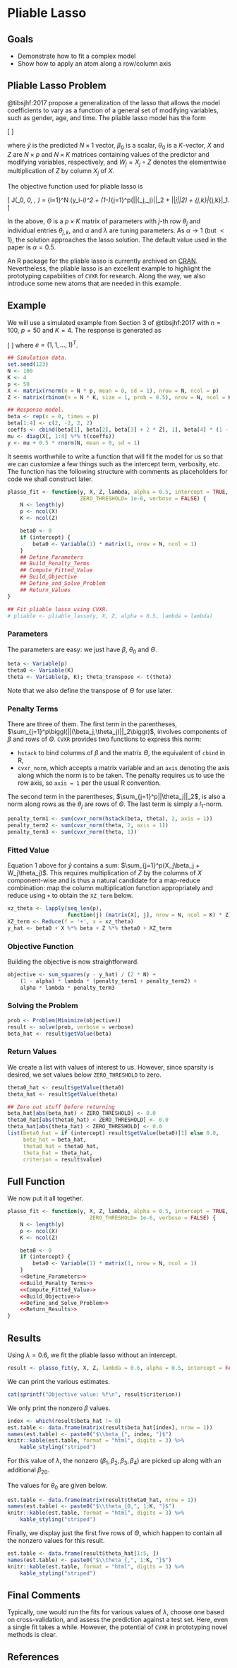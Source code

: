 # Pliable Lasso

## Goals

- Demonstrate how to fit a complex model
- Show how to apply an atom along a row/column axis

## Pliable Lasso Problem

@tibsjhf:2017 propose a generalization of the lasso that allows the
model coefficients to vary as a function of a general set of modifying
variables, such as gender, age, and time. The pliable lasso model has
the form

\[
\begin{equation}
\hat{y} = \beta_0{\mathbf 1} + Z\theta_0 + \sum_{j=1}^p(X_j\beta_j +
W_j\theta_j),
\end{equation}
\]

where $\hat{y}$ is the predicted $N\times1$ vector, $\beta_0$ is a
scalar, $\theta_0$ is a $K$-vector, $X$ and $Z$ are $N\times p$ and
$N\times K$ matrices containing values of the predictor and modifying
variables, respectively, and $W_j=X_j \circ Z$ denotes the elementwise
multiplication of $Z$ by column $X_j$ of $X$.

The objective function used for pliable lasso is

\[
J(\beta_0, \theta_0, \beta, \Theta) = 
\frac{1}{2N}\sum_{i=1}^N (y_i-\hat{y}_i)^2 +
(1-\alpha)\lambda\sum_{j=1}^p\biggl(||(\beta_j,\theta_j)||_2 +
||\theta_j||_2\biggr) + \alpha\lambda\sum_{j,k}|\theta_{j,k}|_1.
\]

In the above, $\Theta$ is a $p\times K$ matrix of parameters with
$j$-th row $\theta_j$ and individual entries $\theta_{j,k}$, and $\alpha$ and $\lambda$
are tuning parameters. As $\alpha \rightarrow 1$ (but $<1$), the
solution approaches the lasso solution. The default value used in the paper is
$\alpha = 0.5.$

An R package for the pliable lasso is currently archived on [CRAN](https://CRAN.R-project.org/package=pliable). 
Nevertheless, the pliable lasso is an excellent example to highlight the prototyping 
capabilities of `CVXR` for research. Along the way, we also introduce some new atoms 
that are needed in this example. 

## Example

We will use a simulated example from Section 3 of @tibsjhf:2017 with
$n=100$, $p=50$ and $K=4$. The response is generated as

\[
\begin{eqnarray*}
y &=& \mu(x) + 0.5\epsilon;\ \ \epsilon \sim N(0, 1)\\
\mu(x) &=& x_1\beta_1 + x_2\beta_2 + x_3(\beta_3 e + 2z_1) +
x_4\beta_4(e - 2z_2);\ \ \beta = (2, -2, 2, 2, 0, 0, \ldots),
\end{eqnarray*}
\]
where $e=(1,1,\ldots ,1)^T$.

```r
## Simulation data.
set.seed(123)
N <- 100
K <- 4
p <- 50
X <- matrix(rnorm(n = N * p, mean = 0, sd = 1), nrow = N, ncol = p)
Z <- matrix(rbinom(n = N * K, size = 1, prob = 0.5), nrow = N, ncol = K)

## Response model.
beta <- rep(x = 0, times = p)
beta[1:4] <- c(2, -2, 2, 2)
coeffs <- cbind(beta[1], beta[2], beta[3] + 2 * Z[, 1], beta[4] * (1 - 2 * Z[, 2]))
mu <- diag(X[, 1:4] %*% t(coeffs))
y <- mu + 0.5 * rnorm(N, mean = 0, sd = 1)
```

It seems worthwhile to write a function that will fit the model for us
so that we can customize a few things such as the intercept term,
verbosity, etc. The function has the following structure with
comments as placeholders for code we shall construct later.

```r
plasso_fit <- function(y, X, Z, lambda, alpha = 0.5, intercept = TRUE,
                       ZERO_THRESHOLD= 1e-6, verbose = FALSE) {
    N <- length(y)
    p <- ncol(X)
    K <- ncol(Z)

    beta0 <- 0
    if (intercept) {
        beta0 <- Variable(1) * matrix(1, nrow = N, ncol = 1)
    }
    ## Define_Parameters
    ## Build_Penalty_Terms
    ## Compute_Fitted_Value
    ## Build_Objective
    ## Define_and_Solve_Problem
    ## Return_Values
}

## Fit pliable lasso using CVXR.
# pliable <- pliable_lasso(y, X, Z, alpha = 0.5, lambda = lambda)
```

### Parameters

The parameters are easy: we just have $\beta$, $\theta_0$ and
$\Theta$. 

```r
beta <- Variable(p)
theta0 <- Variable(K)
theta <- Variable(p, K); theta_transpose <- t(theta)
```
Note that we also define the transpose of $\Theta$ for use later.

### Penalty Terms

There are three of them. The first term in the parentheses,
$\sum_{j=1}^p\biggl(||(\beta_j,\theta_j)||_2\biggr)$, involves components of
$\beta$ and rows of $\Theta$. `CVXR` provides two functions to express
this norm: 

- `hstack` to bind columns of $\beta$ and the matrix $\Theta$, the
  equivalent of `cbind` in R,
- `cvxr_norm`, which accepts a matrix variable and an `axis` denoting the axis along which
  the norm is to be taken. The penalty requires us to use the row axis, 
  so `axis = 1` per the usual R convention. 
  
The second term in the parentheses, $\sum_{j=1}^p||\theta_j||_2$, is also a norm
along rows as the $\theta_j$ are rows of $\Theta$. The last term is simply a $l_1$-norm.

```r
penalty_term1 <- sum(cvxr_norm(hstack(beta, theta), 2, axis = 1))
penalty_term2 <- sum(cvxr_norm(theta, 2, axis = 1))
penalty_term3 <- sum(cvxr_norm(theta, 1))
```

### Fitted Value

Equation 1 above for $\hat{y}$ contains a sum:
$\sum_{j=1}^p(X_j\beta_j + W_j\theta_j)$. This requires multiplication
of $Z$ by the columns of $X$ component-wise and is thus a natural candidate
for a map-reduce combination: map the column multiplication function
appropriately and reduce using `+` to obtain the `XZ_term` below.

```r
xz_theta <- lapply(seq_len(p),
                   function(j) (matrix(X[, j], nrow = N, ncol = K) * Z) %*% theta_transpose[, j])
XZ_term <- Reduce(f = '+', x = xz_theta)
y_hat <- beta0 + X %*% beta + Z %*% theta0 + XZ_term
```

### Objective Function

Building the objective is now straightforward.

```r
objective <- sum_squares(y - y_hat) / (2 * N) +
    (1 - alpha) * lambda * (penalty_term1 + penalty_term2) +
    alpha * lambda * penalty_term3
```

### Solving the Problem

```r
prob <- Problem(Minimize(objective))
result <- solve(prob, verbose = verbose)
beta_hat <- result$getValue(beta)
```

### Return Values

We create a list with values of interest to us. However, since
sparsity is desired, we set values below `ZERO_THRESHOLD` to
zero. 

```r
theta0_hat <- result$getValue(theta0)
theta_hat <- result$getValue(theta)

## Zero out stuff before returning
beta_hat[abs(beta_hat) < ZERO_THRESHOLD] <- 0.0
theta0_hat[abs(theta0_hat) < ZERO_THRESHOLD] <- 0.0
theta_hat[abs(theta_hat) < ZERO_THRESHOLD] <- 0.0
list(beta0_hat = if (intercept) result$getValue(beta0)[1] else 0.0,
     beta_hat = beta_hat,
     theta0_hat = theta0_hat,
     theta_hat = theta_hat,
     criterion = result$value)
```

## Full Function

We now put it all together.

```r
plasso_fit <- function(y, X, Z, lambda, alpha = 0.5, intercept = TRUE,
                          ZERO_THRESHOLD= 1e-6, verbose = FALSE) {
    N <- length(y)
    p <- ncol(X)
    K <- ncol(Z)

    beta0 <- 0
    if (intercept) {
        beta0 <- Variable(1) * matrix(1, nrow = N, ncol = 1)
    }
    <<Define_Parameters>>
    <<Build_Penalty_Terms>>
    <<Compute_Fitted_Value>>
    <<Build_Objective>>
    <<Define_and_Solve_Problem>>
    <<Return_Results>>
}
```

## Results

Using $\lambda = 0.6$, we fit the pliable lasso without an intercept.

```r
result <- plasso_fit(y, X, Z, lambda = 0.6, alpha = 0.5, intercept = FALSE)
```

We can print the various estimates.

```r
cat(sprintf("Objective value: %f\n", result$criterion))
```

We only print the nonzero $\beta$ values. 

```r
index <- which(result$beta_hat != 0)
est.table <- data.frame(matrix(result$beta_hat[index], nrow = 1))
names(est.table) <- paste0("$\\beta_{", index, "}$")
knitr::kable(est.table, format = "html", digits = 3) %>%
    kable_styling("striped")
```

For this value of $\lambda$, the nonzero $(\beta_1, \beta_2, \beta_3,\beta_4)$ are picked up along
with an additional $\beta_{20}$. 

The values for $\theta_0$ are given below.

```r
est.table <- data.frame(matrix(result$theta0_hat, nrow = 1))
names(est.table) <- paste0("$\\theta_{0,", 1:K, "}$")
knitr::kable(est.table, format = "html", digits = 3) %>%
    kable_styling("striped")
```

Finally, we display just the first five rows of $\Theta$, which happen to contain all
the nonzero values for this result. 
```r
est.table <- data.frame(result$theta_hat[1:5, ])
names(est.table) <- paste0("$\\theta_{,", 1:K, "}$")
knitr::kable(est.table, format = "html", digits = 3) %>%
    kable_styling("striped")
```
                
## Final Comments

Typically, one would run the fits for various values of $\lambda$, 
choose one based on cross-validation, and assess the prediction against
a test set. Here, even a single fit takes a while. However, the potential 
of `CVXR` in prototyping novel methods is clear.

## References
